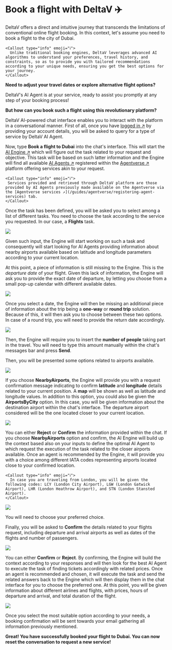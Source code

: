 
# Book a flight with DeltaV ✈️

DeltaV offers a direct and intuitive journey that transcends the limitations of conventional online flight booking. In this context, let's assume you need to book a flight to the city of Dubai.

    <Callout type="info" emoji="ℹ️">
      Unlike traditional booking engines, DeltaV leverages advanced AI algorithms to understand your preferences, travel history, and constraints, so as to provide you with tailored recommendations according to your unique needs, ensuring you get the best options for your journey.
    </Callout>

**Need to adjust your travel dates or explore alternative flight options?**

DeltaV's AI Agent is at your service, ready to assist you promptly at any step of your booking process!

**But how can you book such a flight using this revolutionary platform?**

DeltaV AI-powered chat interface enables you to interact with the platform in a conversational manner. First of all, once you have [logged in ↗️](/guides/deltav/deltav-chat-interface) by providing your account details, you will be asked to query for a type of service by DeltaV AI Agent.

Now, type **Book a flight to Dubai** into the chat's interface. This will start the [AI Engine ↗️](/concepts/ai-engine/ai-engine-intro) which will figure out the task related to your request and objective. This task will be based on such latter information and the Engine will find all available [AI Agents ↗️](/concepts/agents/agents) registered within the [Agentverse ↗️](/concepts/agent-services/agentverse-intro) platform offering services akin to your request.

    <Callout type="info" emoji="ℹ️">
     Services provided and retrieved through DeltaV platform are those provided by AI Agents previously made available on the Agentverse via the [Agentverse services ↗️](/guides/agentverse/registering-agent-services) tab.
    </Callout>

Once the task has been defined, you will be asked you to select among a list of different tasks. You need to choose the task according to the service you requested. In our case, a **Flights** task.

![](../../../src/images/deltav/flight-booking/flight_booking_intro.png)

Given such input, the Engine will start working on such a task and consequently will start looking for AI Agents providing information about nearby airports available based on latitude and longitude parameters according to your current location.

At this point, a piece of information is still missing to the Engine. This is the _departure date_ of your flight. Given this lack of information, the Engine will ask you to provide the exact date of departure, by letting you choose from a small pop-up calendar with different available dates.

![](../../../src/images/deltav/flight-booking/flight_booking_date.png)

Once you select a date, the Engine will then be missing an additional piece of information about the trip being a **one-way** or **round trip** solution. Because of this, it will then ask you to choose between these two options. In case of a round trip, you will need to provide the return date accordingly.

![](../../../src/images/deltav/flight-booking/flight_booking_3.png)

Then, the Engine will require you to insert the **number of people** taking part in the travel. You will need to type this amount manually within the chat's messages bar and press **Send**.

Then, you will be presented some options related to airports available.

![](../../../src/images/deltav/flight-booking/flight_booking_4.png)

If you choose **NearbyAirports**,  the Engine will provide you with a request confirmation message indicating to confirm **latitude** and **longitude** details related to your current position. A **map** will be shown as well as latitude and longitude values. In addition to this option, you could also be given the **AirportsByCity** option. In this case, you will be given information about the destination airport within the chat's interface. The departure airport considered will be the one located closer to your current location.

![](../../../src/images/deltav/flight-booking/flight_booking_5.png)

You can either **Reject** or **Confirm** the information provided within the chat. If you choose **NearbyAirports** option and confirm, the AI Engine will build up the context based also on your inputs to define the optimal AI Agent to which request the execution of the task related to the closer airports available. Once an agent is recommended by the Engine, it will provide you with a choice among different IATA codes representing airports located close to your confirmed location.

    <Callout type="info" emoji="ℹ️">
      In case you are traveling from London, you will be given the following codes: LCY (London City Airport), LGW (London Gatwick Airport), LHR (London Heathrow Airport), and STN (London Stansted Airport).
    </Callout>

![](../../../src/images/deltav/flight-booking/flight_booking_6.png)

You will need to choose your preferred choice.

Finally, you will be asked to **Confirm** the details related to your flights request, including departure and arrival airports as well as dates of the flights and number of passengers.

![](../../../src/images/deltav/flight-booking/flight_booking_7.png)

You can either **Confirm** or **Reject**. By confirming, the Engine will build the context according to your responses and will then look for the best AI Agent to execute the task of finding tickets accordingly with related prices. Once an agent is recommended and chosen, it will execute the task and send the related answers back to the Engine which will then display them in the chat interface for you to choose the preferred one. At this point, you will be given information about different airlines and flights, with prices, hours of departure and arrival, and total duration of the flight.

![](../../../src/images/deltav/flight-booking/flight_booking_8.png)

Once you select the most suitable option according to your needs, a booking confirmation will be sent towards your email gathering all information previously mentioned.

**Great! You have successfully booked your flight to Dubai. You can now reset the conversation to request a new service!**
